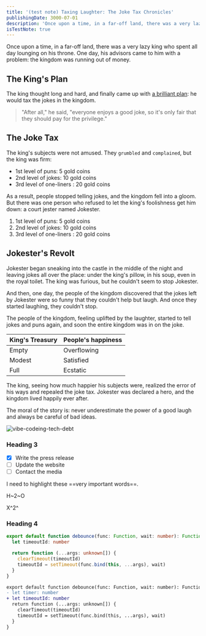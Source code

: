 ```yaml
---
title: '(test note) Taxing Laughter: The Joke Tax Chronicles'
publishingDate: 3000-07-01
description: 'Once upon a time, in a far-off land, there was a very lazy king who spent all day lounging on his throne. One day, his advisors came to him with a problem: the kingdom was running out of money.'
isTestNote: true
---
```


Once upon a time, in a far-off land, there was a very lazy king who spent all day lounging on his throne. One day, his advisors came to him with a problem: the kingdom was running out of money.

## The King's Plan

The king thought long and hard, and finally came up with [a brilliant plan](): he would tax the jokes in the kingdom.

> "After all," he said, "everyone enjoys a good joke, so it's only fair that they should pay for the privilege."

## The Joke Tax

The king's subjects were not amused. They `grumbled` and `complained`, but the king was firm:

- 1st level of puns: 5 gold coins
- 2nd level of jokes: 10 gold coins
- 3rd level of one-liners : 20 gold coins

As a result, people stopped telling jokes, and the kingdom fell into a gloom. But there was one person who refused to let the king's foolishness get him down: a court jester named Jokester.

1. 1st level of puns: 5 gold coins
2. 2nd level of jokes: 10 gold coins
3. 3rd level of one-liners : 20 gold coins

## Jokester's Revolt

Jokester began sneaking into the castle in the middle of the night and leaving jokes all over the place: under the king's pillow, in his soup, even in the royal toilet. The king was furious, but he couldn't seem to stop Jokester.

And then, one day, the people of the kingdom discovered that the jokes left by Jokester were so funny that they couldn't help but laugh. And once they started laughing, they couldn't stop.

The people of the kingdom, feeling uplifted by the laughter, started to tell jokes and puns again, and soon the entire kingdom was in on the joke.

| King's Treasury | People's happiness |
| --------------- | ------------------ |
| Empty           | Overflowing        |
| Modest          | Satisfied          |
| Full            | Ecstatic           |

The king, seeing how much happier his subjects were, realized the error of his ways and repealed the joke tax. Jokester was declared a hero, and the kingdom lived happily ever after.

The moral of the story is: never underestimate the power of a good laugh and always be careful of bad ideas.

![vibe-codeing-tech-debt](../../../shared/assets/images/notes/vibe-coding-is-not-an-excuse_meme.jpg)

### Heading 3

- [x] Write the press release
- [ ] Update the website
- [ ] Contact the media

I need to highlight these ==very important words==.

H~2~O

X^2^

### Heading 4

```ts
export default function debounce(func: Function, wait: number): Function {
  let timeoutId: number

  return function (...args: unknown[]) {
    clearTimeout(timeoutId)
    timeoutId = setTimeout(func.bind(this, ...args), wait)
  }
}
```

```diff
export default function debounce(func: Function, wait: number): Function {
- let timer: number
+ let timeoutId: number
  return function (...args: unknown[]) {
    clearTimeout(timeoutId)
    timeoutId = setTimeout(func.bind(this, ...args), wait)
  }
}
```
